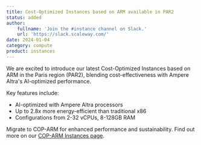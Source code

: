 ```yaml
---
title: Cost-Optimized Instances based on ARM available in PAR2
status: added
author:
    fullname: 'Join the #instance channel on Slack.'
    url: 'https://slack.scaleway.com/'
date: 2024-01-04
category: compute
product: instances
---
```


We are excited to introduce our latest Cost-Optimized Instances based on ARM in the Paris region (PAR2), blending cost-effectiveness with Ampere Altra's AI-optimized performance.

Key features include:

- AI-optimized with Ampere Altra processors
- Up to 2.8x more energy-efficient than traditional x86
- Configurations from 2-32 vCPUs, 8-128GB RAM

Migrate to COP-ARM for enhanced performance and sustainability. Find out more on our [COP-ARM Instances page](https://www.scaleway.com/en/cost-optimized-instances-based-on-arm/).

